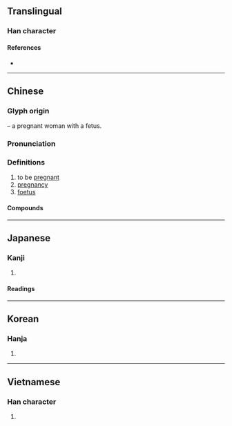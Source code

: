 {{character info/new}}
==Translingual==

===Han character===
{{Han char|rn=39|rad=子|as=02|sn=5|four=17407|canj=NSND|ids=⿱乃子}}

====References====
* {{Han ref|kx=0277.140|dkj=06938|dj=0545.040|hdz=21009.050|uh=5B55|ud=23381|bh=A5A5|bd=42405}}

----

==Chinese==
{{zh-forms}}

===Glyph origin===
{{Han etyl}}
{{liushu|p}} – a pregnant woman with a fetus.

===Pronunciation===
{{zh-pron
|m=yùn
|c=jan6
|h=pfs=yún
|md=
|mn=qz,tw,xm,zz:īn/twv:ūn/qz,xm,zz:ēng
|mn_note=īn/ūn - vernacular; ēng - literary
|w=3hhyn,3hhion
|mc=y
|oc=y
|cat=a,n
}}

===Definitions===
{{zh-hanzi}}

# to be [[pregnant]]
# [[pregnancy]]
# [[foetus]]

====Compounds====
{{zh-der|不孕|不孕性|不孕症|不孕真菌|人工受孕|包孕|包孕句|受孕|可孕物質|子宮外孕|孕吐|孕婦|孕期|孕珠|孕穗|孕育|懷孕|毓子孕孫|腹腔懷孕|身孕|避孕|避孕套|避孕藥}}

----

==Japanese==

===Kanji===
{{ja-kanji|grade=|rs=子02}}

# {{rfdef|ja|sort=子02}}

====Readings====
{{ja-readings
|goon=よう
|kanon=よう
|kun=はら-む
}}

----

==Korean==

===Hanja===
{{ko-hanja|hangeul=잉|rv=ing|mr=ing}}

# {{rfdef|ko|sort=子02}}

----

==Vietnamese==

===Han character===
{{vi-hantu|[[dựng]], [[dằng]], [[dửng]], [[rặng]]|rs=子02}}

# {{rfdef|vi|sort=子02}}
